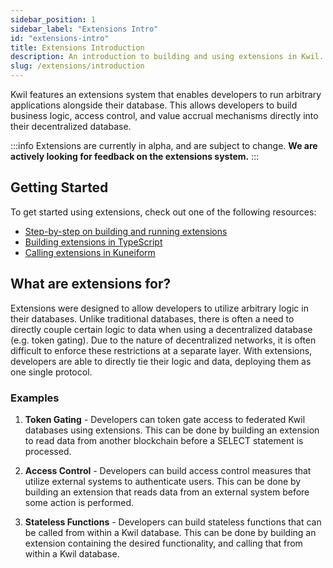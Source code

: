 ```yaml
---
sidebar_position: 1
sidebar_label: "Extensions Intro"
id: "extensions-intro"
title: Extensions Introduction
description: An introduction to building and using extensions in Kwil.
slug: /extensions/introduction
---
```


Kwil features an extensions system that enables developers to run arbitrary applications alongside their database.  This allows developers to build
business logic, access control, and value accrual mechanisms directly into their decentralized database.

:::info
Extensions are currently in alpha, and are subject to change.  **We are actively looking for feedback on the extensions system.**
:::

## Getting Started

To get started using extensions, check out one of the following resources:

- [Step-by-step on building and running extensions](./guide.mdx)
- [Building extensions in TypeScript](./packages/javascript.mdx)
- [Calling extensions in Kuneiform](./kuneiform.mdx)

## What are extensions for?

Extensions were designed to allow developers to utilize arbitrary logic in their databases.  Unlike traditional databases, there is often a need to directly
couple certain logic to data when using a decentralized database (e.g. token gating).  Due to the nature of decentralized networks, it is often difficult to
enforce these restrictions at a separate layer.  With extensions, developers are able to directly tie their logic and data, deploying them as one single protocol.

### Examples

1. **Token Gating** - Developers can token gate access to federated Kwil databases using extensions.  This can be done by building an extension to read data from another
blockchain before a SELECT statement is processed.

2. **Access Control** - Developers can build access control measures that utilize external systems to authenticate users.  This can be done by building an extension
that reads data from an external system before some action is performed.

3. **Stateless Functions** - Developers can build stateless functions that can be called from within a Kwil database.  This can be done by building an extension
containing the desired functionality, and calling that from within a Kwil database.